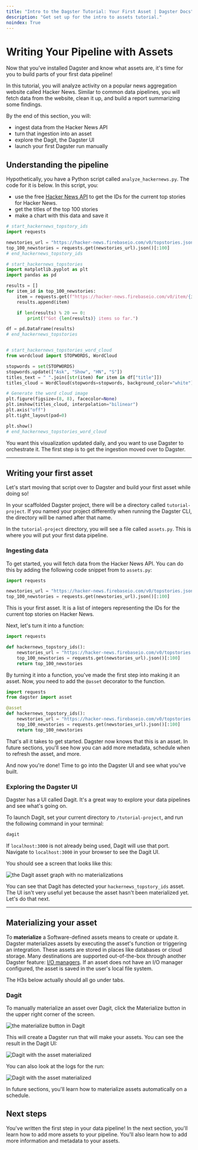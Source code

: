 ```yaml
---
title: "Intro to the Dagster Tutorial: Your First Asset | Dagster Docs"
description: "Get set up for the intro to assets tutorial."
noindex: True
---
```


# Writing Your Pipeline with Assets

Now that you've installed Dagster and know what assets are, it's time for you to build parts of your first data pipeline!

In this tutorial, you will analyze activity on a popular news aggregation website called Hacker News. Similar to common data pipelines, you will fetch data from the website, clean it up, and build a report summarizing some findings.

By the end of this section, you will:

- ingest data from the Hacker News API
- turn that ingestion into an asset
- explore the Dagit, the Dagster UI
- launch your first Dagster run manually

## Understanding the pipeline

Hypothetically, you have a Python script called `analyze_hackernews.py`. The code for it is below. In this script, you:

- use the free [Hacker News API](https://github.com/HackerNews/API) to get the IDs for the current top stories for Hacker News.
- get the titles of the top 100 stories
- make a chart with this data and save it

```python file=/intro_tutorial/basics/hackernews/analyze_hackernews.py
# start_hackernews_topstory_ids
import requests

newstories_url = "https://hacker-news.firebaseio.com/v0/topstories.json"
top_100_newstories = requests.get(newstories_url).json()[:100]
# end_hackernews_topstory_ids

# start_hackernews_topstories
import matplotlib.pyplot as plt
import pandas as pd

results = []
for item_id in top_100_newstories:
    item = requests.get(f"https://hacker-news.firebaseio.com/v0/item/{item_id}.json").json()
    results.append(item)

    if len(results) % 20 == 0:
        print(f"Got {len(results)} items so far.")

df = pd.DataFrame(results)
# end_hackernews_topstories


# start_hackernews_topstories_word_cloud
from wordcloud import STOPWORDS, WordCloud

stopwords = set(STOPWORDS)
stopwords.update(["Ask", "Show", "HN", "S"])
titles_text = " ".join([str(item) for item in df["title"]])
titles_cloud = WordCloud(stopwords=stopwords, background_color="white").generate(titles_text)

# Generate the word cloud image
plt.figure(figsize=(8, 8), facecolor=None)
plt.imshow(titles_cloud, interpolation="bilinear")
plt.axis("off")
plt.tight_layout(pad=0)

plt.show()
# end_hackernews_topstories_word_cloud
```

You want this visualization updated daily, and you want to use Dagster to orchestrate it. The first step is to get the ingestion moved over to Dagster.

---

## Writing your first asset

Let's start moving that script over to Dagster and build your first asset while doing so!

In your scaffolded Dagster project, there will be a directory called `tutorial-project`. If you named your project differently when running the Dagster CLI, the directory will be named after that name.

In the `tutorial-project` directory, you will see a file called `assets.py`. This is where you will put your first data pipeline.

### Ingesting data

To get started, you will fetch data from the Hacker News API. You can do this by adding the following code snippet from to `assets.py`:

```python
import requests

newstories_url = "https://hacker-news.firebaseio.com/v0/topstories.json"
top_100_newstories = requests.get(newstories_url).json()[:100]
```

This is your first asset. It is a list of integers representing the IDs for the current top stories on Hacker News.

Next, let's turn it into a function:

```python
import requests

def hackernews_topstory_ids():
    newstories_url = "https://hacker-news.firebaseio.com/v0/topstories.json"
    top_100_newstories = requests.get(newstories_url).json()[:100]
    return top_100_newstories
```

By turning it into a function, you've made the first step into making it an asset. Now, you need to add the `@asset` decorator to the function.

```python
import requests
from dagster import asset

@asset
def hackernews_topstory_ids():
    newstories_url = "https://hacker-news.firebaseio.com/v0/topstories.json"
    top_100_newstories = requests.get(newstories_url).json()[:100]
    return top_100_newstories
```

That's all it takes to get started. Dagster now knows that this is an asset. In future sections, you'll see how you can add more metadata, schedule when to refresh the asset, and more.

And now you're done! Time to go into the Dagster UI and see what you've built.

### Exploring the Dagster UI

Dagster has a UI called Dagit. It's a great way to explore your data pipelines and see what's going on.

To launch Dagit, set your current directory to `/tutorial-project`, and run the following command in your terminal:

```bash
dagit
```

If `localhost:3000` is not already being used, Dagit will use that port. Navigate to `localhost:3000` in your browser to see the Dagit UI.

You should see a screen that looks like this:

<Image
alt="the Dagit asset graph with no materializations"
src="/images/tutorial/dagit-default.png"
width={1392}
height={1167}
/>

You can see that Dagit has detected your `hackernews_topstory_ids` asset. The UI isn't very useful yet because the asset hasn't been materialized yet. Let's do that next.

---

## Materializing your asset

To **materialize** a Software-defined assets means to create or update it. Dagster materializes assets by executing the asset's function or triggering an integration. These assets are stored in places like databases or cloud storage. Many destinations are supported out-of-the-box through another Dagster feature: [I/O managers](/concepts/io-management/io-managers). If an asset does not have an I/O manager configured, the asset is saved in the user's local file system.

The H3s below actually should all go under tabs.

### Dagit

To manually materialize an asset over Dagit, click the Materialize button in the upper right corner of the screen.

<Image
alt="the materialize button in Dagit"
src="/images/tutorial/materialize-button.png"
width={308}
height={260}
/>

This will create a Dagster run that will make your assets. You can see the result in the Dagit UI:

<Image
alt="Dagit with the asset materialized"
src="/images/tutorial/dagit-materialized.png"
width={1392}
height={1167}
/>

You can also look at the logs for the run:

<Image
alt="Dagit with the asset materialized"
src="/images/tutorial/single-asset-run.png"
width={1392}
height={1167}
/>

In future sections, you'll learn how to materialize assets automatically on a schedule.

## Next steps

You've written the first step in your data pipeline! In the next section, you'll learn how to add more assets to your pipeline. You'll also learn how to add more information and metadata to your assets.
